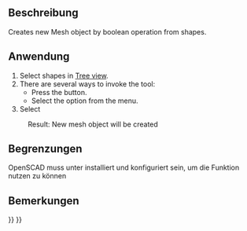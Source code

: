 <languages/>
{{Docnav/de
|[[OpenSCAD_AddOpenSCADElement/de|HinzufügenOpenSCADElement]]
|[[OpenSCAD_Hull/de|Hülle]]
|[[OpenSCAD_Workbench/de|OpenSCAD]]
|IconL=OpenSCAD_AddOpenSCADElement.svg
|IconR=OpenSCAD_Hull.svg
|IconC=Workbench_OpenSCAD.svg
}}

{{GuiCommand/de
|Name=OpenSCAD MeshBoolean
|MenuLocation=OpenSCAD → Mesh Boolean
‏‎|Workbenches=[[OpenSCAD_Workbench/de|OpenSCAD]]
}}

<span id="Description"></span>
==Beschreibung== 

<div lang="en" dir="ltr" class="mw-content-ltr">
Creates new Mesh object by boolean operation from shapes.
</div>

<span id="Usage"></span>
==Anwendung== 

<div lang="en" dir="ltr" class="mw-content-ltr">
# Select shapes in [[Tree_view|Tree view]].
# There are several ways to invoke the tool:
#* Press the {{Button|[[Image:OpenSCAD_MeshBoolean.svg|16px]] [[OpenSCAD_MeshBoolean|Mesh Boolean]]}} button.
#* Select the {{MenuCommand|OpenSCAD → [[Image:OpenSCAD_MeshBoolean.svg|16px]] Mesh Boolean}} option from the menu.
# Select {{KEY|Perform}}
:Result: New mesh object will be created
</div>

<span id="Limitations"></span>
==Begrenzungen== 

OpenSCAD muss unter {{MenuCommand|Bearbeiten → Einstellungen}} installiert und konfiguriert sein, um die Funktion nutzen zu können


<span id="Notes"></span>
==Bemerkungen==


{{Docnav/de
|[[OpenSCAD_AddOpenSCADElement/de|HinzufügenOpenSCADElement]]
|[[OpenSCAD_Hull/de|Hülle]]
|[[OpenSCAD_Workbench/de|OpenSCAD]]
|IconL=OpenSCAD_AddOpenSCADElement.svg
|IconR=OpenSCAD_Hull.svg
|IconC=Workbench_OpenSCAD.svg
}}

{{OpenSCAD_Tools_navi{{#translation:}}}}
{{Userdocnavi{{#translation:}}}}